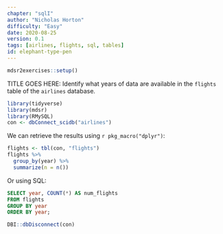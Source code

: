 ```yaml
---
chapter: "sqlI"
author: "Nicholas Horton"
difficulty: "Easy"
date: 2020-08-25 
version: 0.1
tags: [airlines, flights, sql, tables]
id: elephant-type-pen
---
```


```r
mdsr2exercises::setup()
```

TITLE GOES HERE: Identify what years of data are available in the `flights` table of the `airlines` database.

```r
library(tidyverse)
library(mdsr)
library(RMySQL)
con <- dbConnect_scidb("airlines")
```

<!--begin-answer-->

We can retrieve the results using `r pkg_macro("dplyr")`:

```r
flights <- tbl(con, "flights")
flights %>% 
  group_by(year) %>%
  summarize(n = n())
```

Or using SQL:

```sql
SELECT year, COUNT(*) AS num_flights
FROM flights
GROUP BY year
ORDER BY year;
```

```r
DBI::dbDisconnect(con)
```


<!--end-answer-->


